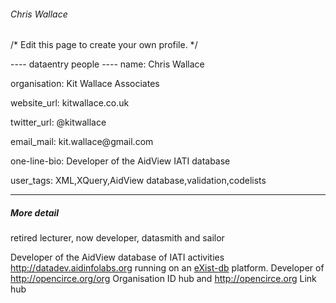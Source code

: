 ====== Chris Wallace ======
/* Edit this page to create your own profile. */

---- dataentry people ----
name: Chris Wallace

organisation: Kit Wallace Associates

website_url: kitwallace.co.uk

twitter_url: @kitwallace

email_mail: kit.wallace@gmail.com

one-line-bio: Developer of the AidView IATI database 

user_tags:   XML,XQuery,AidView database,validation,codelists
----

===== More detail =====
retired lecturer, now developer, datasmith and sailor

Developer of the AidView database of IATI activities http://datadev.aidinfolabs.org running on an [[http://eXist-db.org | eXist-db]] platform.  Developer of http://opencirce.org/org Organisation ID hub and http://opencirce.org Link hub





